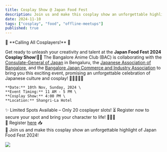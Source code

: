 ```yaml
---
title: Cosplay Show @ Japan Food Fest 
description: Join us and make this cosplay show an unforgettable highlight of Japan Food Fest 2024!
date: 2024-11-10
tags: ["cosplay", "food", "offline-meetups"]
published: true
---
```


<div style = {{display: 'flex', alignItems: 'center', justifyContent: 'center', marginBottom: '-20px'}}>
  🌸 **Calling All Cosplayers!** 🌸
</div>

Get ready to unleash your creativity and talent at the **Japan Food Fest 2024 Cosplay Show**!🎌✨ The Bangalore Anime Club (BAC) is collaborating with the <ins>Consulate-General of Japan</ins> in Bengaluru, the <ins>Japanese Association of Bangalore</ins>, and the <ins>Bangalore Japan Commerce and Industry Association</ins> to bring you this exciting event, promising an unforgettable celebration of Japanese culture and cosplay! 🎊🇯🇵🇮🇳

<div style = {{display: 'flex', alignItems: 'center', justifyContent: 'center'}}>
  <div style = {{display: 'flex', alignItems: 'center', justifyContent: 'center', padding: '0px', borderRadius: '10px', width: '400px',  border: '2px solid #bbb', marginBottom: '0px'}}>

    **Date:** 10th Nov, Sunday, 2024 \
    **Event Timing:** 11 AM - 5 PM \
    **Cosplay Show:** 4:00 PM \
    **Location:** Shangri-La Hotel

  </div>
</div>

✨ Limited Spots Available – Only 20 cosplayer slots! ⏳ Register now to secure your spot and bring your character to life! 📝🧑‍🎤 \
🔗 Register [here](https://forms.gle/irH1U1zh4mu567vdA) 📥 \
💫 Join us and make this cosplay show an unforgettable highlight of Japan Food Fest 2024!
  
<img src="/images/events/jff-cosplay-show.webp"/>
